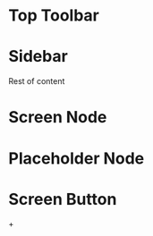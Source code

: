 
<Meta title="Advanced Authoring/Flowchart Components" />

# Top Toolbar

<AdvancedAuthorStorybookContext>
  <FlowchartTopToolbar />
</AdvancedAuthorStorybookContext>

# Sidebar

<AdvancedAuthorStorybookContext>
  <div className="flex flex-row min-h-[300px]">
    <FlowchartSidebar />
    <div>Rest of content</div>
  </div>
</AdvancedAuthorStorybookContext>

# Screen Node

<AdvancedAuthorStorybookContext>
  <ScreenNodeBody
    data={{
      id: '1',
      resourceId: 1001,
      title: 'Sample Screen',
      type: 'screen',
      custom: { sequenceName: 'Screen 1' },
    }}
  />
</AdvancedAuthorStorybookContext>

# Placeholder Node

<AdvancedAuthorStorybookContext>
  <PlaceholderNodeBody
    data={{
      id: '1',
      type: 'screen',
      custom: { sequenceName: 'Screen 1' },
    }}
  />
</AdvancedAuthorStorybookContext>

# Screen Button

<AdvancedAuthorStorybookContext>
  <ScreenButton>+</ScreenButton>
</AdvancedAuthorStorybookContext>
